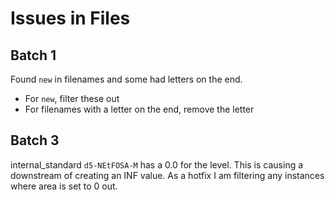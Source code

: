 # Issues in Files

## Batch 1

Found `new` in filenames and some had letters on the end.

* For `new`, filter these out
* For filenames with a letter on the end, remove the letter

## Batch 3

internal_standard `d5-NEtFOSA-M` has a 0.0 for the level. This is causing a downstream of creating an INF value. As a hotfix I am filtering any instances where area is set to 0 out.